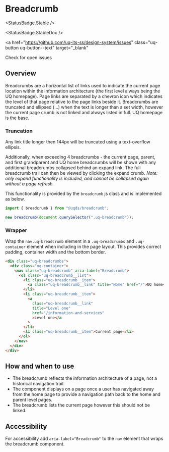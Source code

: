 
<Meta of={BreadcrumbStories} />

# Breadcrumb

<StatusBadge.Stable />

<StatusBadge.StableDoc />

<a
  href="https://github.com/uq-its-ss/design-system/issues"
  class="uq-button uq-button--text"
  target="_blank"
>
  Check for open issues
</a>

## Overview

Breadcrumbs are a horizontal list of links used to indicate the current page location within the information architecture (the first level always being the UQ homepage). Page links are separated by a chevron icon which indicates the level of that page relative to the page links beside it. Breadcrumbs are truncated and ellipsed (...) when the text is longer than a set width, however the current page crumb is not linked and always listed in full. UQ homepage is the base.

<Canvas>
  <Story of={BreadcrumbStories.Breadcrumb} autoplay />
</Canvas>

### Truncation

Any link title longer then 144px will be truncated using a text-overflow ellipsis.

Additionally, when exceeding 4 breadcrumbs - the current page, parent, and first grandparent and UQ home breadcrumbs will be shown with any additional breadcrumbs collapsed behind an expand link. The full breadcrumb trail can then be viewed by clicking the expand crumb. _Note: only expand functionality is included, and cannot be collapsed again without a page refresh._

This functionality is provided by the `breadcrumb` js class and is implemented as below.

```js
import { breadcrumb } from "@uqds/breadcrumb";

new breadcrumb(document.querySelector(".uq-breadcrumb"));
```

### Wrapper

Wrap the `nav.uq-breadcrumb` element in a `.uq-breadcrumbs` and `.uq-container` element when including in the page layout. This provides correct padding, container width and the bottom border.

```html
<div class="uq-breadcrumbs">
  <div class="uq-container">
    <nav class="uq-breadcrumb" aria-label="Breadcrumb">
      <ol class="uq-breadcrumb__list">
        <li class="uq-breadcrumb__item">
          <a class="uq-breadcrumb__link" title="Home" href="/">UQ home</a>
        </li>
        <li class="uq-breadcrumb__item">
          <a
            class="uq-breadcrumb__link"
            title="Level one"
            href="/information-and-services"
            >Level one</a
          >
        </li>
        <li class="uq-breadcrumb__item">Current page</li>
      </ol>
    </nav>
  </div>
</div>
```

## How and when to use

- The breadcrumb reflects the information architecture of a page, not a historical navigation trail.
- The component displays on a page once a user has navigated away from the home page to provide a navigation path back to the home and parent level pages.
- The breadcrumb lists the current page however this should not be linked.

## Accessibility

For accessibility add `aria-label="Breadcrumb"` to the `nav` element that wraps the breadcrumb component.
